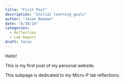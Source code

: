 ```yaml
---
title: "First Post"
description: "Initial learning goals"
author: "Jason Bowman"
date: "8/30/24"
categories:
  - Reflection
  - Lab Report
draft: false
---
```

Hello!

This is my first post of my personal website.

This subpage is dedicated to my Micro-P lab reflections.